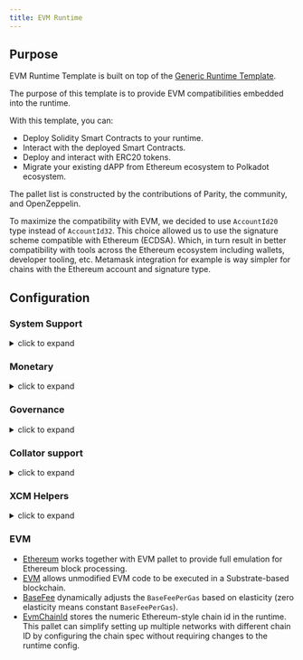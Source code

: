 ```yaml
---
title: EVM Runtime
---
```


## Purpose

EVM Runtime Template is built on top of the [Generic Runtime Template](/substrate-runtimes/runtimes/generic).

The purpose of this template is to provide EVM compatibilities embedded into the runtime.

With this template, you can:
* Deploy Solidity Smart Contracts to your runtime.
* Interact with the deployed Smart Contracts.
* Deploy and interact with ERC20 tokens.
* Migrate your existing dAPP from Ethereum ecosystem to Polkadot ecosystem.

The pallet list is constructed by the contributions of Parity, the community, and OpenZeppelin.

To maximize the compatibility with EVM, we decided to use `AccountId20` type instead of `AccountId32`.
This choice allowed us to use the signature scheme compatible with Ethereum (ECDSA).
Which, in turn result in better compatibility with tools across the Ethereum ecosystem including wallets, developer tooling, etc.
Metamask integration for example is way simpler for chains with the Ethereum account and signature type.

## Configuration

### System Support
<details>
<summary>click to expand</summary>


* [frame_system](https://paritytech.github.io/polkadot-sdk/master/frame_system/index.html#) is responsible from creating the runtime, initializing the storage, and providing the base functionality for the runtime.
* [cumulus_pallet_parachain_system](https://paritytech.github.io/polkadot-sdk/master/cumulus_pallet_parachain_system/index.html#) handles low-level details of being a parachain.
* [pallet_timestamp](https://paritytech.github.io/polkadot-sdk/master/pallet_timestamp/index.html#) provides a way for consensus systems to set and check the onchain time.
* [parachain_info](https://docs.rs/staging-parachain-info/latest/staging_parachain_info/index.html#) provides a way for parachains to report their parachain id and the relay chain block number.
* [pallet_proxy](https://docs.rs/pallet-proxy/latest/pallet_proxy/#) enables delegation of rights to execute certain call types from one origin to another.
* [pallet_utility](https://paritytech.github.io/polkadot-sdk/master/pallet_utility/index.html#) contains two basic pieces of functionality:
  * Batch dispatch: A stateless operation, allowing any origin to execute multiple calls in a single dispatch. This can be useful to amalgamate proposals, combining `set_code` with corresponding `set_storage`s, for efficient multiple payouts with just a single signature verify, or in combination with one of the other two dispatch functionality.
    * [force_batch](https://paritytech.github.io/polkadot-sdk/master/pallet_utility/pallet/struct.Pallet.html#method.force_batch): Sends a batch of dispatch calls. Errors are allowed and won’t interrupt
    * [batch](https://paritytech.github.io/polkadot-sdk/master/pallet_utility/pallet/struct.Pallet.html#method.batch): Sends a batch of dispatch calls. This will return `Ok` in all circumstances. To determine the success of the batch, an event is deposited. If a call failed and the batch was interrupted, then the `BatchInterrupted` event is deposited, along with the number of successful calls made and the error of the failed call. If all were successful, then the `BatchCompleted` event is deposited.
    * [batch_all](https://paritytech.github.io/polkadot-sdk/master/pallet_utility/pallet/struct.Pallet.html#method.batch_all): Send a batch of dispatch calls and atomically execute them. The whole transaction will rollback and fail if any of the calls failed.
  * Pseudonymal dispatch: A stateless operation, allowing a signed origin to execute a call from an alternative signed origin. Each account has 2 * 2**16 possible “pseudonyms” (alternative account IDs) and these can be stacked. This can be useful as a key management tool, where you need multiple distinct accounts (e.g. as controllers for many staking accounts), but where it’s perfectly fine to have each of them controlled by the same underlying keypair. Derivative accounts are, for the purposes of proxy filtering considered exactly the same as the origin and are thus hampered with the origin’s filters.
* [pallet_multisig](https://docs.rs/pallet-multisig/latest/pallet_multisig/#) enables multi-signature operations in your runtime. This module allows multiple signed origins (accounts) to coordinate and dispatch a call. For the call to execute, the threshold number of accounts from the set (signatories) must approve it.
* [pallet_scheduler](https://docs.rs/pallet-scheduler/latest/pallet_scheduler/#) schedules runtime calls.
* [preimage](https://docs.rs/pallet-preimage/latest/pallet_preimage/#) allows for the users and the runtime to store the preimage of a hash on chain. This can be used by other pallets for storing and managing large byte-blobs.

</details>

### Monetary
<details>
<summary>click to expand</summary>


* [pallet_balances](https://docs.rs/pallet-balances/latest/pallet_balances/#) provides functions for:
  * Getting and setting free balances.
  * Retrieving total, reserved and unreserved balances.
  * Repatriating a reserved balance to a beneficiary account that exists.
  * Transferring a balance between accounts (when not reserved).
  * Slashing an account balance.
  * Account creation and removal.
  * Managing total issuance.
  * Setting and managing locks.
* [pallet_transaction_payment](https://docs.rs/pallet-transaction-payment/latest/pallet_transaction_payment/#) provides the basic logic needed to pay the absolute minimum amount needed for a transaction to be included. This includes:
  * **base fee**: This is the minimum amount a user pays for a transaction. It is declared as a base **weight** in the runtime and converted to a fee using `WeightToFee`.
  * **weight fee**: A fee proportional to amount of weight a transaction consumes.
  * **length fee**: A fee proportional to the encoded length of the transaction.
  * **tip**: An optional tip. Tip increases the priority of the transaction, giving it a higher chance to be included by the transaction queue.
* [pallet_assets](https://paritytech.github.io/polkadot-sdk/master/pallet_assets/index.html#) deals with sets of assets implementing fungible traits, via [fungibles] traits in a simple, secure manner. This pallet makes heavy use of concepts such as Holds and Freezes from the [frame_support::traits::fungible] traits, therefore you should read and understand those docs as a prerequisite to understanding this pallet.
* [pallet_treasury](https://docs.rs/pallet-treasury/latest/pallet_treasury/#) provides a “pot” of funds that can be managed by stakeholders in the system and a structure for making spending proposals from this pot.
* [#pallet_asset_manager](https://github.com/moonbeam-foundation/moonbeam/blob/master/pallets/asset-manager/src/lib.rs) allows to register new assets if certain conditions are met.

</details>

### Governance
<details>
<summary>click to expand</summary>


* [pallet_sudo](https://docs.rs/pallet-sudo/latest/pallet_sudo/#) provides a way to execute privileged runtime calls using a specified sudo (“superuser do”) account.
* [pallet_conviction_voting](https://docs.rs/pallet-conviction-voting/latest/pallet_conviction_voting/#) manages actual voting in polls
* [pallet_referenda](https://docs.rs/pallet-referenda/latest/pallet_referenda/#) executes referenda. No voting logic is present here, and the Polling and PollStatus traits are used to allow the voting logic (likely in a pallet) to be utilized.
* [pallet_custom_origins](https://github.com/OpenZeppelin/polkadot-runtime-templates/blob/main/evm-template/runtime/src/configs/governance/origins.rs#) allows custom origins for governance. // TODO: double check this, is it really our own pallet, or just copy paste?
* [pallet_whitelist](https://docs.rs/pallet-whitelist/latest/pallet_whitelist/index.html#) allows some configurable origin: `Config::WhitelistOrigin` to whitelist some hash of a call, and allows another configurable origin: `Config::DispatchWhitelistedOrigin` to dispatch them with the root origin.

</details>

### Collator support
<details>
<summary>click to expand</summary>


* [pallet_authorship](https://docs.rs/pallet-authorship/latest/pallet_authorship/#) provides authorship tracking for FRAME runtimes. This tracks the current author of the block and recent uncles.
* [pallet_collator_selection](https://paritytech.github.io/polkadot-sdk/master/pallet_collator_selection/index.html#) - manages the collators of a parachain. ***Collation is *not** a secure activity** and this pallet does not implement any game-theoretic mechanisms to meet BFT safety assumptions of the chosen set. This pallet can:
  * set invulnerable candidates (fixed candidates)
  * set desired candidates (ideal number of non-fixed)
  * set candidacy bond
  * remove invulnerability (turn candidate into not fixed)
  * and many more (all related to collators)
* [pallet_session](https://paritytech.github.io/polkadot-sdk/master/pallet_session/index.html#) allows validators to manage their session keys, provides a function for changing the session length, and handles session rotation.
* [pallet_aura](https://docs.rs/pallet-aura/latest/pallet_aura/#) extends Aura consensus by managing offline reporting. It can:
  * get the current slot
  * get the slot duration
  * change and initialize authorities
  * ensure the correctness of the state of this pallet
* [cumulus_pallet_aura_ext](https://paritytech.github.io/polkadot-sdk/master/cumulus_pallet_aura_ext/index.html#) extends the Substrate AuRa pallet to make it compatible with parachains. It provides the Pallet, the Config and the GenesisConfig.

</details>

### XCM Helpers
<details>
<summary>click to expand</summary>


* [cumulus_pallet_xcmp_queue](https://paritytech.github.io/polkadot-sdk/master/cumulus_pallet_xcmp_queue/index.html#) Responsible for the Queues (both incoming and outgoing) for XCMP messages. This pallet does not actually receive or send messages. Its responsibility is to place the incoming and outgoing XCMP messages in their respective queues and manage these queues.
* [pallet_xcm](https://docs.rs/pallet-xcm/6.0.0/pallet_xcm/#) is responsible for filtering, routing, and executing incoming XCM.
* [cumulus_pallet_xcm](https://paritytech.github.io/polkadot-sdk/master/cumulus_pallet_xcm/index.html#) is responsible from detecting and ensuring whether XCM’s are coming from **Relay** or **Sibling** chain.
* [MessageQueue](https://docs.rs/pallet-message-queue/latest/pallet_message_queue/#) provides generalized message queuing and processing capabilities on a per-queue basis for arbitrary use-cases.

</details>

### EVM

* [Ethereum](https://docs.rs/pallet-ethereum/latest/pallet_ethereum/#) works together with EVM pallet to provide full emulation for Ethereum block processing.
* [EVM](https://docs.rs/pallet-evm/5.0.0/pallet_evm/#) allows unmodified EVM code to be executed in a Substrate-based blockchain.
* [BaseFee](https://github.com/polkadot-evm/frontier/blob/master/frame/base-fee/src/lib.rs#) dynamically adjusts the `BaseFeePerGas` based on elasticity (zero elasticity means constant `BaseFeePerGas`).
* [EvmChainId](https://github.com/polkadot-evm/frontier/blob/master/frame/evm-chain-id/src/lib.rs#) stores the numeric Ethereum-style chain id in the runtime. This pallet can simplify setting up multiple networks with different chain ID by configuring the chain spec without requiring changes to the runtime config.
